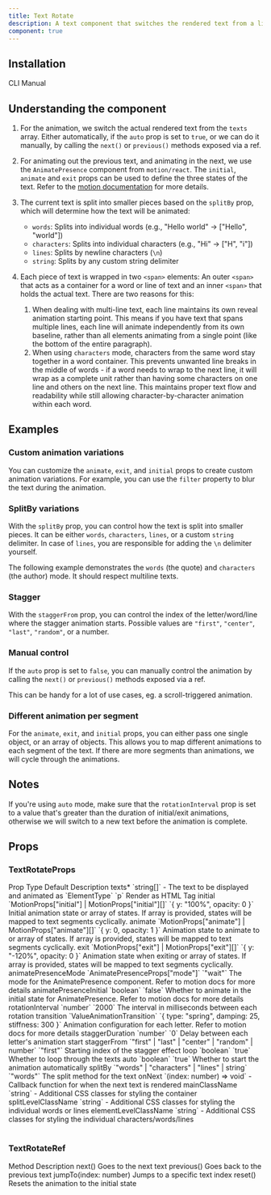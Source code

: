 ```yaml
---
title: Text Rotate
description: A text component that switches the rendered text from a list.
component: true
---
```


<ComponentPreview name="text-rotate-demo" />

## Installation

<Tabs defaultValue="cli">

<TabsList>
  <TabsTrigger value="cli">CLI</TabsTrigger>
  <TabsTrigger value="manual">Manual</TabsTrigger>
</TabsList>
<TabsContent value="cli">

<InstallTabs command="shadcn@latest add &quot;https://fancycomponents.dev/r/text-rotate.json&quot;" npx />

</TabsContent>  
<TabsContent value="manual">

<ComponentSource name="text-rotate" />

</TabsContent>
</Tabs>

## Understanding the component

1. For the animation, we switch the actual rendered text from the `texts` array. Either automatically, if the `auto` prop is set to `true`, or we can do it manually, by calling the `next()` or `previous()` methods exposed via a ref.

2. For animating out the previous text, and animating in the next, we use the `AnimatePresence` component from `motion/react`. The `initial`, `animate` and `exit` props can be used to define the three states of the text. Refer to the [motion documentation](https://motion.dev/docs/react/docs/react-animate-presence) for more details.

3. The current text is split into smaller pieces based on the `splitBy` prop, which will determine how the text will be animated:

   - `words`: Splits into individual words (e.g., "Hello world" → ["Hello", "world"])
   - `characters`: Splits into individual characters (e.g., "Hi" → ["H", "i"])
   - `lines`: Splits by newline characters (`\n`)
   - `string`: Splits by any custom string delimiter

4. Each piece of text is wrapped in two `<span>` elements: An outer `<span>` that acts as a container for a word or line of text and an inner `<span>` that holds the actual text. There are two reasons for this:

    1. When dealing with multi-line text, each line maintains its own reveal animation starting point. This means if you have text that spans multiple lines, each line will animate independently from its own baseline, rather than all elements animating from a single point (like the bottom of the entire paragraph).
    2. When using `characters` mode, characters from the same word stay together in a word container. This prevents unwanted line breaks in the middle of words - if a word needs to wrap to the next line, it will wrap as a complete unit rather than having some characters on one line and others on the next line. This maintains proper text flow and readability while still allowing character-by-character animation within each word.


## Examples

### Custom animation variations

You can customize the `animate`, `exit`, and `initial` props to create custom animation variations. For example, you can use the `filter` property to blur the text during the animation.

<ComponentPreview name="text-rotate-custom-animation-demo" />

### SplitBy variations

With the `splitBy` prop, you can control how the text is split into smaller pieces. It can be either `words`, `characters`, `lines`, or a custom `string` delimiter. In case of `lines`, you are responsible for adding the `\n` delimiter yourself.

The following example demonstrates the `words` (the quote) and `characters` (the author) mode. It should respect multiline texts.

<ComponentPreview name="text-rotate-multiline-demo" />

### Stagger

With the `staggerFrom` prop, you can control the index of the letter/word/line where the stagger animation starts. Possible values are `"first"`, `"center"`, `"last"`, `"random"`, or a number.

<ComponentPreview name="text-rotate-stagger-demo" />

### Manual control

If the `auto` prop is set to `false`, you can manually control the animation by calling the `next()` or `previous()` methods exposed via a ref.

<ComponentPreview name="text-rotate-step-demo" />

This can be handy for a lot of use cases, eg. a scroll-triggered animation.

<ComponentPreview name="text-rotate-scroll-step-demo" />

### Different animation per segment

For the `animate`, `exit`, and `initial` props, you can either pass one single object, or an array of objects. This allows you to map different animations to each segment of the text. If there are more segments than animations, we will cycle through the animations.

<ComponentPreview name="text-rotate-mapping-demo" />

## Notes

If you're using `auto` mode, make sure that the `rotationInterval` prop is set to a value that's greater than the duration of initial/exit animations, otherwise we will switch to a new text before the animation is complete. 

## Props

### TextRotateProps

<Table>
  <TableHeader>
    <TableRow>
      <TableHead>Prop</TableHead>
      <TableHead>Type</TableHead>
      <TableHead>Default</TableHead>
      <TableHead>Description</TableHead>
    </TableRow>
  </TableHeader>
  <TableBody>
    <TableRow>
      <TableCell>texts<span className="text-red-500">*</span></TableCell>
      <TableCell>`string[]`</TableCell>
      <TableCell>-</TableCell>
      <TableCell>The text to be displayed and animated</TableCell>
    </TableRow>
    <TableRow>
      <TableCell>as</TableCell>
      <TableCell>`ElementType`</TableCell>
      <TableCell>`p`</TableCell>
      <TableCell>Render as HTML Tag</TableCell>
    </TableRow>
    <TableRow>
      <TableCell>initial</TableCell>
      <TableCell>`MotionProps["initial"] | MotionProps["initial"][]`</TableCell>
      <TableCell>`{ y: "100%", opacity: 0 }`</TableCell>
      <TableCell>Initial animation state or array of states. If array is provided, states will be mapped to text segments cyclically.</TableCell>
    </TableRow>
    <TableRow>
      <TableCell>animate</TableCell>
      <TableCell>`MotionProps["animate"] | MotionProps["animate"][]`</TableCell>
      <TableCell>`{ y: 0, opacity: 1 }`</TableCell>
      <TableCell>Animation state to animate to or array of states. If array is provided, states will be mapped to text segments cyclically.</TableCell>
    </TableRow>
    <TableRow>
      <TableCell>exit</TableCell>
      <TableCell>`MotionProps["exit"] | MotionProps["exit"][]`</TableCell>
      <TableCell>`{ y: "-120%", opacity: 0 }`</TableCell>
      <TableCell>Animation state when exiting or array of states. If array is provided, states will be mapped to text segments cyclically.</TableCell>
    </TableRow>
    <TableRow>
      <TableCell>animatePresenceMode</TableCell>
      <TableCell>`AnimatePresenceProps["mode"]`</TableCell>
      <TableCell>`"wait"`</TableCell>
      <TableCell>The mode for the AnimatePresence component. Refer to motion docs for more details</TableCell>
    </TableRow>
    <TableRow>
      <TableCell>animatePresenceInitial</TableCell>
      <TableCell>`boolean`</TableCell>
      <TableCell>`false`</TableCell>
      <TableCell>Whether to animate in the initial state for AnimatePresence. Refer to motion docs for more details</TableCell>
    </TableRow>
    <TableRow>
      <TableCell>rotationInterval</TableCell>
      <TableCell>`number`</TableCell>
      <TableCell>`2000`</TableCell>
      <TableCell>The interval in milliseconds between each rotation</TableCell>
    </TableRow>
    <TableRow>
      <TableCell>transition</TableCell>
      <TableCell>`ValueAnimationTransition`</TableCell>
      <TableCell>`{ type: "spring", damping: 25, stiffness: 300 }`</TableCell>
      <TableCell>Animation configuration for each letter. Refer to motion docs for more details</TableCell>
    </TableRow>
    <TableRow>
      <TableCell>staggerDuration</TableCell>
      <TableCell>`number`</TableCell>
      <TableCell>`0`</TableCell>
      <TableCell>Delay between each letter's animation start</TableCell>
    </TableRow>
    <TableRow>
      <TableCell>staggerFrom</TableCell>
      <TableCell>`"first" | "last" | "center" | "random" | number`</TableCell>
      <TableCell>`"first"`</TableCell>
      <TableCell>Starting index of the stagger effect</TableCell>
    </TableRow>
    <TableRow>
      <TableCell>loop</TableCell>
      <TableCell>`boolean`</TableCell>
      <TableCell>`true`</TableCell>
      <TableCell>Whether to loop through the texts</TableCell>
    </TableRow>
    <TableRow>
      <TableCell>auto</TableCell>
      <TableCell>`boolean`</TableCell>
      <TableCell>`true`</TableCell>
      <TableCell>Whether to start the animation automatically</TableCell>
    </TableRow>
    <TableRow>
      <TableCell>splitBy</TableCell>
      <TableCell>`"words" | "characters" | "lines" | string`</TableCell>
      <TableCell>`"words"`</TableCell>
      <TableCell>The split method for the text</TableCell>
    </TableRow>
    <TableRow>
      <TableCell>onNext</TableCell>
      <TableCell>`(index: number) => void`</TableCell>
      <TableCell>-</TableCell>
      <TableCell>Callback function for when the next text is rendered</TableCell>
    </TableRow>
    <TableRow>
      <TableCell>mainClassName</TableCell>
      <TableCell>`string`</TableCell>
      <TableCell>-</TableCell>
      <TableCell>Additional CSS classes for styling the container</TableCell>
    </TableRow>
    <TableRow>
      <TableCell>splitLevelClassName</TableCell>
      <TableCell>`string`</TableCell>
      <TableCell>-</TableCell>
      <TableCell>Additional CSS classes for styling the individual words or lines</TableCell>
    </TableRow>
    <TableRow>
      <TableCell>elementLevelClassName</TableCell>
      <TableCell>`string`</TableCell>
      <TableCell>-</TableCell>
      <TableCell>Additional CSS classes for styling the individual characters/words/lines</TableCell>
    </TableRow>
  </TableBody>
</Table>

### TextRotateRef

<Table>
  <TableHeader>
    <TableRow>
      <TableHead>Method</TableHead>
      <TableHead>Description</TableHead>
    </TableRow>
  </TableHeader>
  <TableBody>
    <TableRow>
      <TableCell>next()</TableCell>
      <TableCell>Goes to the next text</TableCell>
    </TableRow>
    <TableRow>
      <TableCell>previous()</TableCell>
      <TableCell>Goes back to the previous text</TableCell>
    </TableRow>
    <TableRow>
      <TableCell>jumpTo(index: number)</TableCell>
      <TableCell>Jumps to a specific text index</TableCell>
    </TableRow>
    <TableRow>
      <TableCell>reset()</TableCell>
      <TableCell>Resets the animation to the initial state</TableCell>
    </TableRow>
  </TableBody>
</Table>

